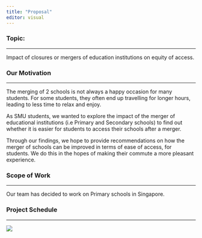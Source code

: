 ```yaml
---
title: "Proposal"
editor: visual
---
```


### Topic:

------------------------------------------------------------------------

<div>

Impact of closures or mergers of education institutions on equity of access.

</div>

### Our Motivation

------------------------------------------------------------------------

::: {#motivation-text}
The merging of 2 schools is not always a happy occasion for many students. For some students, they often end up travelling for longer hours, leading to less time to relax and enjoy.

As SMU students, we wanted to explore the impact of the merger of educational institutions (i.e Primary and Secondary schools) to find out whether it is easier for students to access their schools after a merger.

Through our findings, we hope to provide recommendations on how the merger of schools can be improved in terms of ease of access, for students. We do this in the hopes of making their commute a more pleasant experience.
:::

### Scope of Work

------------------------------------------------------------------------

<div>

Our team has decided to work on Primary schools in Singapore.

</div>

### Project Schedule

------------------------------------------------------------------------

![](Project%20Timeline.png)
